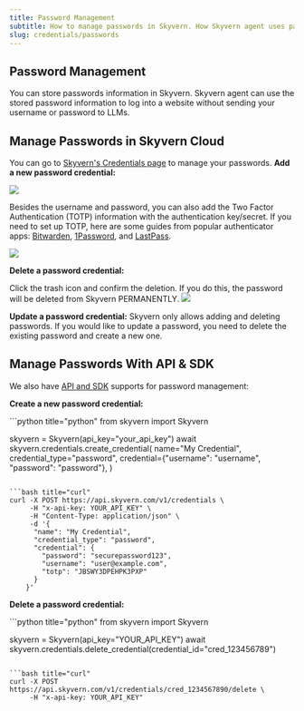 ```yaml
---
title: Password Management
subtitle: How to manage passwords in Skyvern. How Skyvern agent uses passwords.
slug: credentials/passwords
---
```


## Password Management

You can store passwords information in Skyvern. Skyvern agent can use the stored password information to log into a website without sending your username or password to LLMs.

## Manage Passwords in Skyvern Cloud
You can go to [Skyvern's Credentials page](https://app.skyvern.com/credentials) to manage your passwords.
**Add a new password credential:**

<img src="../images/credential_management/add_password.png" />

Besides the username and password, you can also add the Two Factor Authentication (TOTP) information with the authentication key/secret. If you need to set up TOTP, here are some guides from popular authenticator apps: [Bitwarden](https://bitwarden.com/help/integrated-authenticator/#manually-enter-a-secret), [1Password](https://support.1password.com/one-time-passwords#on-1passwordcom), and [LastPass](https://support.lastpass.com/s/document-item?language=en_US&bundleId=lastpass&topicId=LastPass/create-totp-vault.html&_LANG=enus).

<img src="../images/credential_management/add_password_detail.png" />

**Delete a password credential:**

Click the trash icon and confirm the deletion. If you do this, the password will be deleted from Skyvern PERMANENTLY.
<img src="../images/credential_management/delete_password.png" />

**Update a password credential:**
<Warning>Skyvern only allows adding and deleting passwords. If you would like to update a password, you need to delete the existing password and create a new one.</Warning>

## Manage Passwords With API & SDK
We also have [API and SDK](/api-reference/api-reference/credentials/create-credential) supports for password management:

**Create a new password credential:**

<CodeBlocks>
```python title="python"
from skyvern import Skyvern

skyvern = Skyvern(api_key="your_api_key")
await skyvern.credentials.create_credential(
    name="My Credential",
    credential_type="password",
    credential={"username": "username", "password": "password"},
)
```

```bash title="curl"
curl -X POST https://api.skyvern.com/v1/credentials \
	 -H "x-api-key: YOUR_API_KEY" \
     -H "Content-Type: application/json" \
     -d '{
	  "name": "My Credential",
	  "credential_type": "password",
	  "credential": {
		"password": "securepassword123",
		"username": "user@example.com",
		"totp": "JBSWY3DPEHPK3PXP"
	  }
	}'
```
</CodeBlocks>

**Delete a password credential:**

<CodeBlocks>
```python title="python"
from skyvern import Skyvern

skyvern = Skyvern(api_key="YOUR_API_KEY")
await skyvern.credentials.delete_credential(credential_id="cred_123456789")
```

```bash title="curl"
curl -X POST https://api.skyvern.com/v1/credentials/cred_1234567890/delete \
	 -H "x-api-key: YOUR_API_KEY"
```
</CodeBlocks>